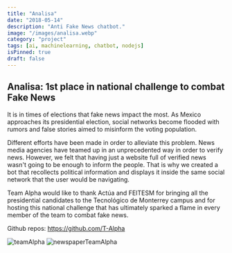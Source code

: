```yaml
---
title: "Analisa"
date: "2018-05-14"
description: "Anti Fake News chatbot."
image: "/images/analisa.webp"
category: "project"
tags: [ai, machinelearning, chatbot, nodejs]
isPinned: true
draft: false
---
```


## Analisa: 1st place in national challenge to combat Fake News

It is in times of elections that fake news impact the most. As Mexico approaches its presidential election, social networks become flooded with rumors and false stories aimed to misinform the voting population.

Different efforts have been made in order to alleviate this problem. News media agencies have teamed up in an unprecedented way in order to verify news. However, we felt that having just a website full of verified news wasn't going to be enough to inform the people. That is why we created a bot that recollects political information and displays it inside the same social network that the user would be navigating.

Team Alpha would like to thank Actúa and FEITESM for bringing all the presidential candidates to the Tecnológico de Monterrey campus and for hosting this national challenge that has ultimately sparked a flame in every member of the team to combat fake news.

Github repos: https://github.com/T-Alpha

![teamAlpha](/images/teamAlpha.webp)
![newspaperTeamAlpha](/images/newspaperTeamAlpha.webp)
